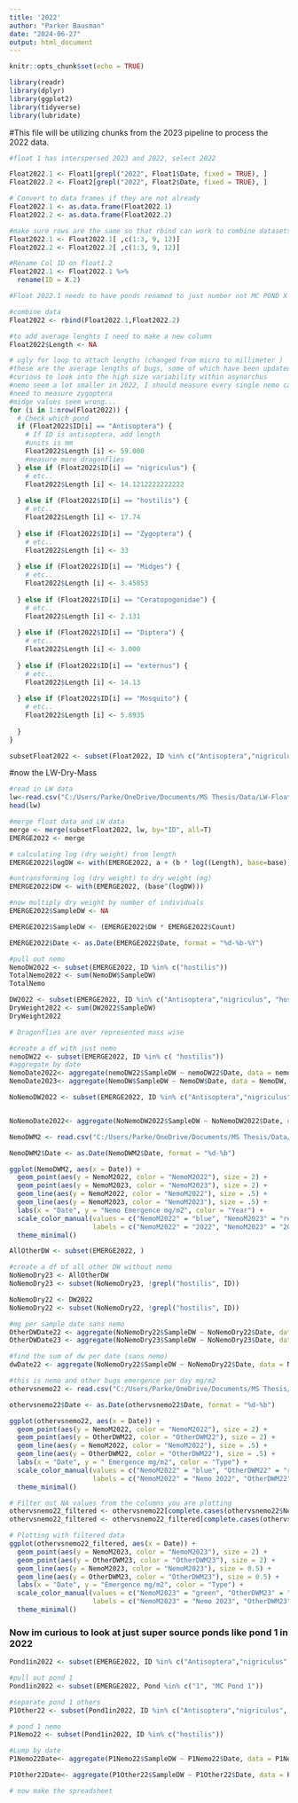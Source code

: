 ```yaml
---
title: '2022'
author: "Parker Bausman"
date: "2024-06-27"
output: html_document
---
```


```r
knitr::opts_chunk$set(echo = TRUE)
```

```r
library(readr)
library(dplyr)
library(ggplot2)
library(tidyverse)
library(lubridate)
```

#This file will be utilizing chunks from the 2023 pipeline to process the 2022 data.

```r
#float 1 has interspersed 2023 and 2022, select 2022 

Float2022.1 <- Float1[grepl("2022", Float1$Date, fixed = TRUE), ]
Float2022.2 <- Float2[grepl("2022", Float2$Date, fixed = TRUE), ]

# Convert to data frames if they are not already
Float2022.1 <- as.data.frame(Float2022.1)
Float2022.2 <- as.data.frame(Float2022.2)
```


```r
#make sure rows are the same so that rbind can work to combine datasets 
Float2022.1 <- Float2022.1[ ,c(1:3, 9, 12)]
Float2022.2 <- Float2022.2[ ,c(1:3, 9, 12)]
```

```r
#Rename Col ID on float1.2
Float2022.1 <- Float2022.1 %>%
  rename(ID = X.2)
```

```r
#Float 2022.1 needs to have ponds renamed to just number not MC POND X
```


```r
#combine data 
Float2022 <- rbind(Float2022.1,Float2022.2)
```

```r
#to add average lenghts I need to make a new column
Float2022$Length <- NA
```

```r
# ugly for loop to attach lengths (changed from micro to millimeter )
#these are the average lengths of bugs, some of which have been updated from 2022 measures. Some like the dipt have not been readjusted yet as I doubt there will be much change. Will check soon. Also adds externus 
#curious to look into the high size variability within asynarchus 
#nemo seem a lot smaller in 2022, I should measure every single nemo captured and run a ttest 
#need to measure zygoptera 
#midge values seem wrong... 
for (i in 1:nrow(Float2022)) {
  # Check which pond 
  if (Float2022$ID[i] == "Antisoptera") {
    # If ID is antisoptera, add length
    #units is mm
    Float2022$Length [i] <- 59.000
    #measure more dragonflies
  } else if (Float2022$ID[i] == "nigriculus") {
    # etc..
    Float2022$Length [i] <- 14.1212222222222
    
  } else if (Float2022$ID[i] == "hostilis") {
    # etc..
    Float2022$Length [i] <- 17.74
    
  } else if (Float2022$ID[i] == "Zygoptera") {
    # etc..
    Float2022$Length [i] <- 33
    
  } else if (Float2022$ID[i] == "Midges") {
    # etc..
    Float2022$Length [i] <- 3.45853
    
  } else if (Float2022$ID[i] == "Ceratopogonidae") {
    # etc..
    Float2022$Length [i] <- 2.131
    
  } else if (Float2022$ID[i] == "Diptera") {
    # etc..
    Float2022$Length [i] <- 3.000
    
  } else if (Float2022$ID[i] == "externus") {
    # etc..
    Float2022$Length [i] <- 14.13
    
  } else if (Float2022$ID[i] == "Mosquito") {
    # etc..
    Float2022$Length [i] <- 5.8935
    
  }
}
```


```r
subsetFloat2022 <- subset(Float2022, ID %in% c("Antisoptera","nigriculus", "hostilis", "Midges","Ceratopogonidae","Diptera", "Mosquito", "Zygoptera", "externus"))
```

#now the LW-Dry-Mass 


```r
#read in LW data 
lw<-read.csv("C:/Users/Parke/OneDrive/Documents/MS Thesis/Data/LW-Float.csv",header=TRUE)
head(lw)
```



```r
#merge float data and LW data 
merge <- merge(subsetFloat2022, lw, by="ID", all=T)
EMERGE2022 <- merge
```

```r
# calculating log (dry weight) from length
EMERGE2022$logDW <- with(EMERGE2022, a + (b * log((Length), base=base)))

#untransforming log (dry weight) to dry weight (mg)
EMERGE2022$DW <- with(EMERGE2022, (base^(logDW)))
```

```r
#now multiply dry weight by number of individuals 
EMERGE2022$SampleDW <- NA

EMERGE2022$SampleDW <- (EMERGE2022$DW * EMERGE2022$Count)
```

```r
EMERGE2022$Date <- as.Date(EMERGE2022$Date, format = "%d-%b-%Y")
```

```r
#pull out nemo
NemoDW2022 <- subset(EMERGE2022, ID %in% c("hostilis"))
TotalNemo2022 <- sum(NemoDW$SampleDW)
TotalNemo
```

```r
DW2022 <- subset(EMERGE2022, ID %in% c("Antisoptera","nigriculus", "hostilis", "Midges","Ceratopogonidae","Diptera", "Mosquito", "Zygoptera", "externus"))
DryWeight2022 <- sum(DW2022$SampleDW)
DryWeight2022

# Dragonflies are over represented mass wise 
```

```r
#create a df with just nemo 
nemoDW22 <- subset(EMERGE2022, ID %in% c( "hostilis"))
#aggregate by date 
NemoDate2022<- aggregate(nemoDW22$SampleDW ~ nemoDW22$Date, data = nemoDW22, FUN= sum)
NemoDate2023<- aggregate(NemoDW$SampleDW ~ NemoDW$Date, data = NemoDW, FUN= sum)

```


```r
NoNemoDW2022 <- subset(EMERGE2022, ID %in% c("Antisoptera","nigriculus",  "Midges","Ceratopogonidae","Diptera", "Mosquito", "Zygoptera", "externus"))


NoNemoDate2022<- aggregate(NoNemoDW2022$SampleDW ~ NoNemoDW2022$Date, data = NoNemoDW2022, FUN= sum)

```

```r
NemoDWM2 <- read.csv("C:/Users/Parke/OneDrive/Documents/MS Thesis/Data/Nemo-22-23-dwm2.csv" , header = TRUE)

NemoDWM2$Date <- as.Date(NemoDWM2$Date, format = "%d-%b")

```

```r
ggplot(NemoDWM2, aes(x = Date)) +
  geom_point(aes(y = NemoM2022, color = "NemoM2022"), size = 2) +
  geom_point(aes(y = NemoM2023, color = "NemoM2023"), size = 2) +
  geom_line(aes(y = NemoM2022, color = "NemoM2022"), size = .5) +
  geom_line(aes(y = NemoM2023, color = "NemoM2023"), size = .5) +
  labs(x = "Date", y = "Nemo Emergence mg/m2", color = "Year") +
  scale_color_manual(values = c("NemoM2022" = "blue", "NemoM2023" = "red"),
                     labels = c("NemoM2022" = "2022", "NemoM2023" = "2023")) +
  theme_minimal()

```



```r
AllOtherDW <- subset(EMERGE2022, )
```

```r
#create a df of all other DW without nemo 
NoNemoDry23 <- AllOtherDW
NoNemoDry23 <- subset(NoNemoDry23, !grepl("hostilis", ID))

NoNemoDry22 <- DW2022
NoNemoDry22 <- subset(NoNemoDry22, !grepl("hostilis", ID))

```

```r
#mg per sample date sans nemo 
OtherDWDate22 <- aggregate(NoNemoDry22$SampleDW ~ NoNemoDry22$Date, data = NoNemoDry22, FUN= sum)
OtherDWDate23 <- aggregate(NoNemoDry23$SampleDW ~ NoNemoDry23$Date, data = NoNemoDry23, FUN= sum)

```



```r
#find the sum of dw per date (sans nemo)
dwDate22 <- aggregate(NoNemoDry22$SampleDW ~ NoNemoDry22$Date, data = NoNemoDry22, FUN= sum)

```

```r
#this is nemo and other bugs emergence per day mg/m2
othervsnemo22 <- read.csv("C:/Users/Parke/OneDrive/Documents/MS Thesis/Data/2022-Nemo-Other-m2.csv" , header = TRUE)

othervsnemo22$Date <- as.Date(othervsnemo22$Date, format = "%d-%b")
```

```r
ggplot(othervsnemo22, aes(x = Date)) +
  geom_point(aes(y = NemoM2022, color = "NemoM2022"), size = 2) +
  geom_point(aes(y = OtherDWM22, color = "OtherDWM22"), size = 2) +
  geom_line(aes(y = NemoM2022, color = "NemoM2022"), size = .5) +
  geom_line(aes(y = OtherDWM22, color = "OtherDWM22"), size = .5) +
  labs(x = "Date", y = " Emergence mg/m2", color = "Type") +
  scale_color_manual(values = c("NemoM2022" = "blue", "OtherDWM22" = "red"),
                     labels = c("NemoM2022" = "Nemo 2022", "OtherDWM22" = "Other Bugs 2022")) +
  theme_minimal()

```



```r
# Filter out NA values from the columns you are plotting
othervsnemo22_filtered <- othervsnemo22[complete.cases(othervsnemo22$NemoM2023), ]
othervsnemo22_filtered <- othervsnemo22_filtered[complete.cases(othervsnemo22_filtered$OtherDWM23), ]

# Plotting with filtered data
ggplot(othervsnemo22_filtered, aes(x = Date)) +
  geom_point(aes(y = NemoM2023, color = "NemoM2023"), size = 2) +
  geom_point(aes(y = OtherDWM23, color = "OtherDWM23"), size = 2) +
  geom_line(aes(y = NemoM2023, color = "NemoM2023"), size = 0.5) +
  geom_line(aes(y = OtherDWM23, color = "OtherDWM23"), size = 0.5) +
  labs(x = "Date", y = "Emergence mg/m2", color = "Type") +
  scale_color_manual(values = c("NemoM2023" = "green", "OtherDWM23" = "orange"),
                     labels = c("NemoM2023" = "Nemo 2023", "OtherDWM23" = "Other Bugs 2023")) +
  theme_minimal()
```



### Now im curious to look at just super source ponds like pond 1 in 2022 

```r
Pond1in2022 <- subset(EMERGE2022, ID %in% c("Antisoptera","nigriculus","hostilis", "Midges","Ceratopogonidae","Diptera", "Mosquito", "Zygoptera", "externus"))

#pull out pond 1 
Pond1in2022 <- subset(EMERGE2022, Pond %in% c("1", "MC Pond 1"))

#separate pond 1 others
P1Other22 <- subset(Pond1in2022, ID %in% c("Antisoptera","nigriculus", "Midges","Ceratopogonidae","Diptera", "Mosquito", "Zygoptera", "externus"))

# pond 1 nemo 
P1Nemo22 <- subset(Pond1in2022, ID %in% c("hostilis"))

#Lump by date 
P1Nemo22Date<- aggregate(P1Nemo22$SampleDW ~ P1Nemo22$Date, data = P1Nemo22, FUN= sum)

P1Other22Date<- aggregate(P1Other22$SampleDW ~ P1Other22$Date, data = P1Other22, FUN= sum)

# now make the spreadsheet 


```
